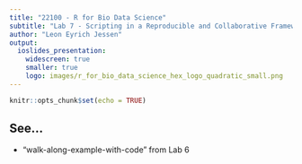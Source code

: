 ```yaml
---
title: "22100 - R for Bio Data Science"
subtitle: "Lab 7 - Scripting in a Reproducible and Collaborative Framework using GitHub via RStudio: Recap"
author: "Leon Eyrich Jessen"
output:
  ioslides_presentation:
    widescreen: true
    smaller: true
    logo: images/r_for_bio_data_science_hex_logo_quadratic_small.png
---
```


```r
knitr::opts_chunk$set(echo = TRUE)
```

## See...

- "walk-along-example-with-code" from Lab 6
